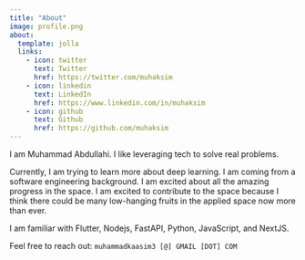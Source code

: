 ```yaml
---
title: "About"
image: profile.png
about:
  template: jolla
  links:
    - icon: twitter
      text: Twitter
      href: https://twitter.com/muhaksim
    - icon: linkedin
      text: LinkedIn
      href: https://www.linkedin.com/in/muhaksim
    - icon: github
      text: Github
      href: https://github.com/muhaksim
---
```


I am Muhammad Abdullahi. I like leveraging tech to solve real problems.

Currently, I am trying to learn more about deep learning. I am coming from a software engineering background. I am excited about all the amazing progress in the space. I am excited to contribute to the space because I think there could be many low-hanging fruits in the applied space now more than ever.

I am familiar with Flutter, Nodejs, FastAPI, Python, JavaScript, and NextJS.

Feel free to reach out: `muhammadkaasim3 [@] GMAIL [DOT] COM`